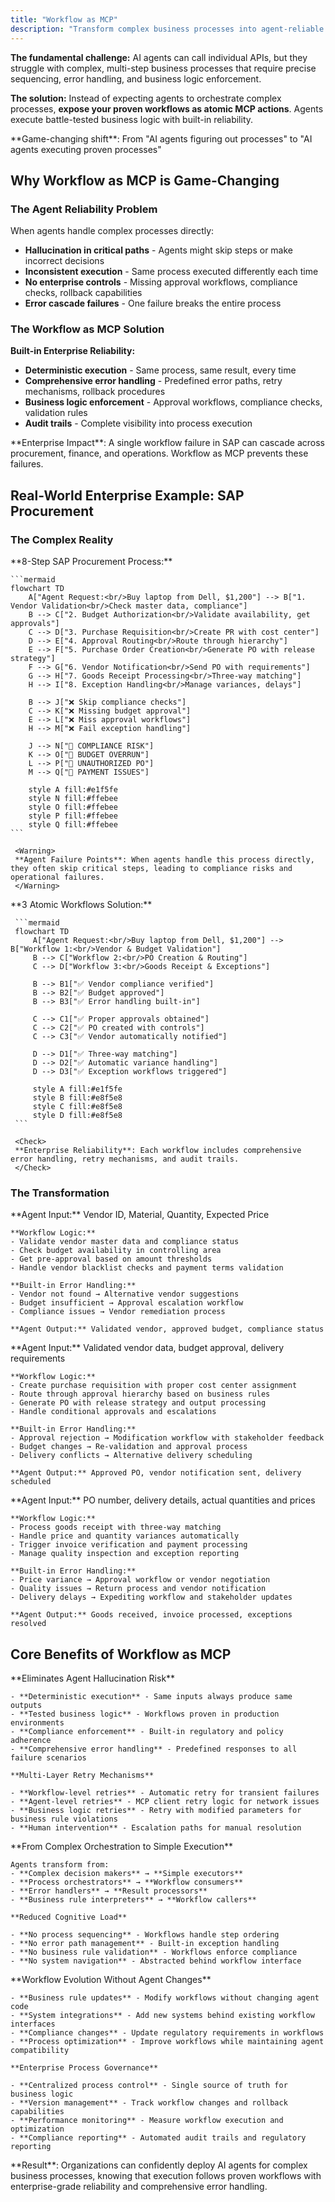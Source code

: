 ```yaml
---
title: "Workflow as MCP"
description: "Transform complex business processes into agent-reliable workflows with enterprise-grade error handling"
---
```



**The fundamental challenge:** AI agents can call individual APIs, but they struggle with complex, multi-step business processes that require precise sequencing, error handling, and business logic enforcement.

**The solution:** Instead of expecting agents to orchestrate complex processes, **expose your proven workflows as atomic MCP actions**. Agents execute battle-tested business logic with built-in reliability.

<Info>
**Game-changing shift**: From "AI agents figuring out processes" to "AI agents executing proven processes"
</Info>

## Why Workflow as MCP is Game-Changing

### The Agent Reliability Problem

When agents handle complex processes directly:
- **Hallucination in critical paths** - Agents might skip steps or make incorrect decisions
- **Inconsistent execution** - Same process executed differently each time
- **No enterprise controls** - Missing approval workflows, compliance checks, rollback capabilities
- **Error cascade failures** - One failure breaks the entire process

### The Workflow as MCP Solution

**Built-in Enterprise Reliability:**
- **Deterministic execution** - Same process, same result, every time
- **Comprehensive error handling** - Predefined error paths, retry mechanisms, rollback procedures
- **Business logic enforcement** - Approval workflows, compliance checks, validation rules
- **Audit trails** - Complete visibility into process execution

<Warning>
**Enterprise Impact**: A single workflow failure in SAP can cascade across procurement, finance, and operations. Workflow as MCP prevents these failures.
</Warning>

## Real-World Enterprise Example: SAP Procurement

### The Complex Reality

<Tabs>
  <Tab title="Traditional Process">
    **8-Step SAP Procurement Process:**

    ```mermaid
    flowchart TD
        A["Agent Request:<br/>Buy laptop from Dell, $1,200"] --> B["1. Vendor Validation<br/>Check master data, compliance"]
        B --> C["2. Budget Authorization<br/>Validate availability, get approvals"]
        C --> D["3. Purchase Requisition<br/>Create PR with cost center"]
        D --> E["4. Approval Routing<br/>Route through hierarchy"]
        E --> F["5. Purchase Order Creation<br/>Generate PO with release strategy"]
        F --> G["6. Vendor Notification<br/>Send PO with requirements"]
        G --> H["7. Goods Receipt Processing<br/>Three-way matching"]
        H --> I["8. Exception Handling<br/>Manage variances, delays"]
        
        B --> J["❌ Skip compliance checks"]
        C --> K["❌ Missing budget approval"]
        E --> L["❌ Miss approval workflows"]
        H --> M["❌ Fail exception handling"]
        
        J --> N["🚨 COMPLIANCE RISK"]
        K --> O["🚨 BUDGET OVERRUN"]
        L --> P["🚨 UNAUTHORIZED PO"]
        M --> Q["🚨 PAYMENT ISSUES"]
        
        style A fill:#e1f5fe
        style N fill:#ffebee
        style O fill:#ffebee
        style P fill:#ffebee
        style Q fill:#ffebee
    ```
     
     <Warning>
     **Agent Failure Points**: When agents handle this process directly, they often skip critical steps, leading to compliance risks and operational failures.
     </Warning>
   </Tab>
   
   <Tab title="Workflow as MCP">
     **3 Atomic Workflows Solution:**

     ```mermaid
     flowchart TD
         A["Agent Request:<br/>Buy laptop from Dell, $1,200"] --> B["Workflow 1:<br/>Vendor & Budget Validation"]
         B --> C["Workflow 2:<br/>PO Creation & Routing"]
         C --> D["Workflow 3:<br/>Goods Receipt & Exceptions"]
         
         B --> B1["✅ Vendor compliance verified"]
         B --> B2["✅ Budget approved"]
         B --> B3["✅ Error handling built-in"]
         
         C --> C1["✅ Proper approvals obtained"]
         C --> C2["✅ PO created with controls"]
         C --> C3["✅ Vendor automatically notified"]
         
         D --> D1["✅ Three-way matching"]
         D --> D2["✅ Automatic variance handling"]
         D --> D3["✅ Exception workflows triggered"]
         
         style A fill:#e1f5fe
         style B fill:#e8f5e8
         style C fill:#e8f5e8
         style D fill:#e8f5e8
     ```
     
     <Check>
     **Enterprise Reliability**: Each workflow includes comprehensive error handling, retry mechanisms, and audit trails.
     </Check>
   </Tab>
</Tabs>

### The Transformation    

<AccordionGroup>
  <Accordion title="Workflow 1: Vendor and Budget Validation">
    **Agent Input:** Vendor ID, Material, Quantity, Expected Price
    
    **Workflow Logic:**
    - Validate vendor master data and compliance status
    - Check budget availability in controlling area
    - Get pre-approval based on amount thresholds
    - Handle vendor blacklist checks and payment terms validation
    
    **Built-in Error Handling:**
    - Vendor not found → Alternative vendor suggestions
    - Budget insufficient → Approval escalation workflow
    - Compliance issues → Vendor remediation process
    
    **Agent Output:** Validated vendor, approved budget, compliance status
  </Accordion>
  
  <Accordion title="Workflow 2: Purchase Order Creation and Routing">
    **Agent Input:** Validated vendor data, budget approval, delivery requirements
    
    **Workflow Logic:**
    - Create purchase requisition with proper cost center assignment
    - Route through approval hierarchy based on business rules
    - Generate PO with release strategy and output processing
    - Handle conditional approvals and escalations
    
    **Built-in Error Handling:**
    - Approval rejection → Modification workflow with stakeholder feedback
    - Budget changes → Re-validation and approval process
    - Delivery conflicts → Alternative delivery scheduling
    
    **Agent Output:** Approved PO, vendor notification sent, delivery scheduled
  </Accordion>
  
  <Accordion title="Workflow 3: Goods Receipt and Exception Management">
    **Agent Input:** PO number, delivery details, actual quantities and prices
    
    **Workflow Logic:**
    - Process goods receipt with three-way matching
    - Handle price and quantity variances automatically
    - Trigger invoice verification and payment processing
    - Manage quality inspection and exception reporting
    
    **Built-in Error Handling:**
    - Price variance → Approval workflow or vendor negotiation
    - Quality issues → Return process and vendor notification
    - Delivery delays → Expediting workflow and stakeholder updates
    
    **Agent Output:** Goods received, invoice processed, exceptions resolved
  </Accordion>
</AccordionGroup>



## Core Benefits of Workflow as MCP

<AccordionGroup>
  <Accordion title="Enterprise-Grade Reliability">
    **Eliminates Agent Hallucination Risk**
    
    - **Deterministic execution** - Same inputs always produce same outputs
    - **Tested business logic** - Workflows proven in production environments
    - **Compliance enforcement** - Built-in regulatory and policy adherence
    - **Comprehensive error handling** - Predefined responses to all failure scenarios
    
    **Multi-Layer Retry Mechanisms**
    
    - **Workflow-level retries** - Automatic retry for transient failures
    - **Agent-level retries** - MCP client retry logic for network issues
    - **Business logic retries** - Retry with modified parameters for business rule violations
    - **Human intervention** - Escalation paths for manual resolution
  </Accordion>
  
  <Accordion title="Simplified Agent Logic">
    **From Complex Orchestration to Simple Execution**
    
    Agents transform from:
    - **Complex decision makers** → **Simple executors**
    - **Process orchestrators** → **Workflow consumers**
    - **Error handlers** → **Result processors**
    - **Business rule interpreters** → **Workflow callers**
    
    **Reduced Cognitive Load**
    
    - **No process sequencing** - Workflows handle step ordering
    - **No error path management** - Built-in exception handling
    - **No business rule validation** - Workflows enforce compliance
    - **No system navigation** - Abstracted behind workflow interface
  </Accordion>
  
  <Accordion title="Scalable Process Management">
    **Workflow Evolution Without Agent Changes**
    
    - **Business rule updates** - Modify workflows without changing agent code
    - **System integrations** - Add new systems behind existing workflow interfaces
    - **Compliance changes** - Update regulatory requirements in workflows
    - **Process optimization** - Improve workflows while maintaining agent compatibility
    
    **Enterprise Process Governance**
    
    - **Centralized process control** - Single source of truth for business logic
    - **Version management** - Track workflow changes and rollback capabilities
    - **Performance monitoring** - Measure workflow execution and optimization
    - **Compliance reporting** - Automated audit trails and regulatory reporting
  </Accordion>
</AccordionGroup>


<Info>
**Result**: Organizations can confidently deploy AI agents for complex business processes, knowing that execution follows proven workflows with enterprise-grade reliability and comprehensive error handling.
</Info>